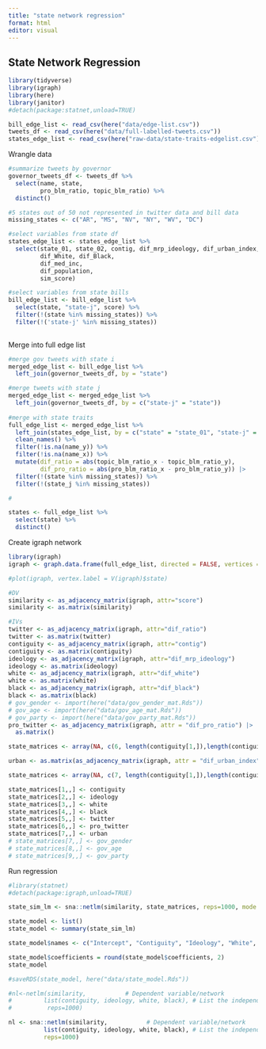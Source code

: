 ```yaml
---
title: "state network regression"
format: html
editor: visual
---
```


## State Network Regression

```r
library(tidyverse)
library(igraph)
library(here)
library(janitor)
#detach(package:statnet,unload=TRUE)

bill_edge_list <- read_csv(here("data/edge-list.csv"))
tweets_df <- read_csv(here("data/full-labelled-tweets.csv"))
states_edge_list <- read_csv(here("raw-data/state-traits-edgelist.csv"))
```

Wrangle data

```r
#summarize tweets by governor
governor_tweets_df <- tweets_df %>% 
  select(name, state, 
         pro_blm_ratio, topic_blm_ratio) %>% 
  distinct() 

#5 states out of 50 not represented in twitter data and bill data
missing_states <- c("AR", "MS", "NV", "NY", "WV", "DC")

#select variables from state df
states_edge_list <- states_edge_list %>% 
  select(state_01, state_02, contig, dif_mrp_ideology, dif_urban_index, 
         dif_White, dif_Black, 
         dif_med_inc,
         dif_population,
         sim_score)

#select variables from state bills 
bill_edge_list <- bill_edge_list %>% 
  select(state, "state-j", score) %>% 
  filter(!(state %in% missing_states)) %>% 
  filter(!('state-j' %in% missing_states))
  
```

Merge into full edge list

```r
#merge gov tweets with state i 
merged_edge_list <- bill_edge_list %>% 
  left_join(governor_tweets_df, by = "state")

#merge tweets with state j
merged_edge_list <- merged_edge_list %>% 
  left_join(governor_tweets_df, by = c("state-j" = "state"))
  
#merge with state traits
full_edge_list <- merged_edge_list %>% 
  left_join(states_edge_list, by = c("state" = "state_01", "state-j" = "state_02")) %>% 
  clean_names() %>% 
  filter(!is.na(name_y)) %>% 
  filter(!is.na(name_x)) %>% 
  mutate(dif_ratio = abs(topic_blm_ratio_x - topic_blm_ratio_y),
         dif_pro_ratio = abs(pro_blm_ratio_x - pro_blm_ratio_y)) |>
  filter(!(state %in% missing_states)) %>% 
  filter(!(state_j %in% missing_states))

#

states <- full_edge_list %>% 
  select(state) %>% 
  distinct() 

```

Create igraph network

```r
library(igraph)
igraph <- graph.data.frame(full_edge_list, directed = FALSE, vertices = states)

#plot(igraph, vertex.label = V(igraph)$state)

#DV
similarity <- as_adjacency_matrix(igraph, attr="score")
similarity <- as.matrix(similarity)

#IVs
twitter <- as_adjacency_matrix(igraph, attr="dif_ratio")
twitter <- as.matrix(twitter)
contiguity <- as_adjacency_matrix(igraph, attr="contig")
contiguity <- as.matrix(contiguity)
ideology <- as_adjacency_matrix(igraph, attr="dif_mrp_ideology")
ideology <- as.matrix(ideology)
white <- as_adjacency_matrix(igraph, attr="dif_white")
white <- as.matrix(white)
black <- as_adjacency_matrix(igraph, attr="dif_black")
black <- as.matrix(black)
# gov_gender <- import(here("data/gov_gender_mat.Rds"))
# gov_age <- import(here("data/gov_age_mat.Rds"))
# gov_party <- import(here("data/gov_party_mat.Rds"))
pro_twitter <- as_adjacency_matrix(igraph, attr = "dif_pro_ratio") |>
  as.matrix()

state_matrices <- array(NA, c(6, length(contiguity[1,]),length(contiguity[1,]))) 

urban <- as.matrix(as_adjacency_matrix(igraph, attr = "dif_urban_index"))

state_matrices <- array(NA, c(7, length(contiguity[1,]),length(contiguity[1,]))) 

state_matrices[1,,] <- contiguity
state_matrices[2,,] <- ideology
state_matrices[3,,] <- white
state_matrices[4,,] <- black
state_matrices[5,,] <- twitter
state_matrices[6,,] <- pro_twitter
state_matrices[7,,] <- urban
# state_matrices[7,,] <- gov_gender
# state_matrices[8,,] <- gov_age
# state_matrices[9,,] <- gov_party

```

Run regression

```r
#library(statnet)
#detach(package:igraph,unload=TRUE)

state_sim_lm <- sna::netlm(similarity, state_matrices, reps=1000, mode = "graph", nullhyp = "qapspp")

state_model <- list()
state_model <- summary(state_sim_lm)

state_model$names <- c("Intercept", "Contiguity", "Ideology", "White", "Black", "BLM", "Pro-BLM")

state_model$coefficients = round(state_model$coefficients, 2)
state_model

#saveRDS(state_model, here("data/state_model.Rds"))

#nl<-netlm(similarity,           # Dependent variable/network
#         list(contiguity, ideology, white, black), # List the independent variables/networks
#          reps=1000) 
```


```r

nl <- sna::netlm(similarity,           # Dependent variable/network
          list(contiguity, ideology, white, black), # List the independent variables/networks
          reps=1000) 

```
